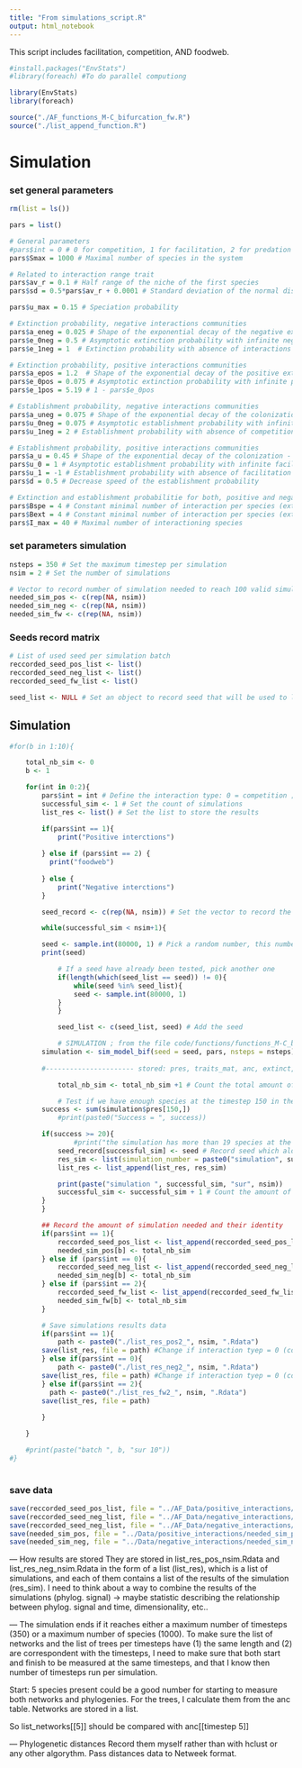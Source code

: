 ```yaml
---
title: "From simulations_script.R"
output: html_notebook
---
```




This script includes facilitation, competition, AND foodweb.



```r
#install.packages("EnvStats")
#library(foreach) #To do parallel computiong

library(EnvStats)
library(foreach)
```


```r

source("./AF_functions_M-C_bifurcation_fw.R")
source("./list_append_function.R")

```



# Simulation

### set general parameters

```r
rm(list = ls())

pars = list()

# General parameters
#pars$int = 0 # 0 for competition, 1 for facilitation, 2 for predation
pars$Smax = 1000 # Maximal number of species in the system

# Related to interaction range trait
pars$av_r = 0.1 # Half range of the niche of the first species
pars$sd = 0.5*pars$av_r + 0.0001 # Standard deviation of the normal distribution used to calculate the niche optimum trait of a new species

pars$u_max = 0.15 # Speciation probability

# Extinction probability, negative interactions communities
pars$a_eneg = 0.025 # Shape of the exponential decay of the negative extinction - interaction relationship
pars$e_0neg = 0.5 # Asymptotic extinction probability with infinite negative interactions
pars$e_1neg = 1  # Extinction probability with absence of interactions

# Extinction probability, positive interactions communities
pars$a_epos = 1.2  # Shape of the exponential decay of the positive extinction - interaction relationship
pars$e_0pos = 0.075 # Asymptotic extinction probability with infinite positive interactions
pars$e_1pos = 5.19 # 1 - pars$e_0pos

# Establishment probability, negative interactions communities
pars$a_uneg = 0.075 # Shape of the exponential decay of the colonization - interaction relationship
pars$u_0neg = 0.075 # Asymptotic establishment probability with infinite competition interactions
pars$u_1neg = 2 # Establishment probability with absence of competition interaction

# Establishment probability, positive interactions communities
pars$a_u = 0.45 # Shape of the exponential decay of the colonization - interaction relationship
pars$u_0 = 1 # Asymptotic establishment probability with infinite facilitation interactions
pars$u_1 = -1 # Establishment probability with absence of facilitation interactions
pars$d = 0.5 # Decrease speed of the establishment probability

# Extinction and establishment probabilitie for both, positive and negative interactions communities
pars$Bspe = 4 # Constant minimal number of interaction per species (extablishment prob)
pars$Bext = 4 # Constant minimal number of interaction per species (extinction prob)
pars$I_max = 40 # Maximal number of interactioning species
```







### set parameters simulation

```r
nsteps = 350 # Set the maximum timestep per simulation
nsim = 2 # Set the number of simulations

# Vector to record number of simulation needed to reach 100 valid simulations
needed_sim_pos <- c(rep(NA, nsim))
needed_sim_neg <- c(rep(NA, nsim))
needed_sim_fw <- c(rep(NA, nsim))
```

### Seeds record matrix

```r
# List of used seed per simulation batch
reccorded_seed_pos_list <- list()
reccorded_seed_neg_list <- list()
reccorded_seed_fw_list <- list()

seed_list <- NULL # Set an object to record seed that will be used to launch simulations

```

## Simulation

```r
#for(b in 1:10){

	total_nb_sim <- 0
	b <- 1

	for(int in 0:2){
		pars$int = int # Define the interaction type: 0 = competition ; 1 = facilitation
		successful_sim <- 1 # Set the count of simulations
		list_res <- list() # Set the list to store the results

		if(pars$int == 1){
			print("Positive interctions")
		  
		} else if (pars$int == 2) {
		  print("foodweb")
		  
		} else {
			print("Negative interctions")
		}

		seed_record <- c(rep(NA, nsim)) # Set the vector to record the seed that have been used

		while(successful_sim < nsim+1){

  		seed <- sample.int(80000, 1) # Pick a random number, this number will be the seed for one simulation
  		print(seed)

			# If a seed have already been tested, pick another one
			if(length(which(seed_list == seed)) != 0){
				while(seed %in% seed_list){
    			seed <- sample.int(80000, 1)
  			}
			}

			seed_list <- c(seed_list, seed) # Add the seed

			# SIMULATION ; from the file code/functions/functions_M-C_bifurcation.R
  		simulation <- sim_model_bif(seed = seed, pars, nsteps = nsteps)  
  	
  		#---------------------- stored: pres, traits_mat, anc, extinct, Stotact, L, L_list

			total_nb_sim <- total_nb_sim +1 # Count the total amount of simulations

			# Test if we have enough species at the timestep 150 in the simulation
  		success <- sum(simulation$pres[150,])
			#print(paste0("Success = ", success))

  		if(success >= 20){
				#print("the simulation has more than 19 species at the time step 150")
    		seed_record[successful_sim] <- seed # Record seed which alows us to have "good" simulation
    		res_sim <- list(simulation_number = paste0("simulation", successful_sim), seed = seed, parameters = pars, presence_matrix = simulation$pres, traits_df = simulation$traits, parentage_matrix = simulation$anc, extinxction_matrix = simulation$extinct, network_list = simulation$L_list, anc_dist_table = simulation$dist_anc, list_anc_dist = simulation$list_dist_anc) # Record results from the simulation
    		list_res <- list_append(list_res, res_sim)

    		print(paste("simulation ", successful_sim, "sur", nsim))
    		successful_sim <- successful_sim + 1 # Count the amount of "good" simulations
  		}
		}

		## Record the amount of simulation needed and their identity
		if(pars$int == 1){
			reccorded_seed_pos_list <- list_append(reccorded_seed_pos_list, seed_record)
			needed_sim_pos[b] <- total_nb_sim
		} else if (pars$int == 0){
			reccorded_seed_neg_list <- list_append(reccorded_seed_neg_list, seed_record)
			needed_sim_neg[b] <- total_nb_sim
		} else if (pars$int == 2){
			reccorded_seed_fw_list <- list_append(reccorded_seed_fw_list, seed_record)
			needed_sim_fw[b] <- total_nb_sim
		}

		# Save simulations results data
		if(pars$int == 1){
			path <- paste0("./list_res_pos2_", nsim, ".Rdata")
	  	save(list_res, file = path) #Change if interaction tyep = 0 (competition)
		} else if(pars$int == 0){
			path <- paste0("./list_res_neg2_", nsim, ".Rdata")
	  	save(list_res, file = path) #Change if interaction tyep = 0 (competition)
		} else if(pars$int == 2){
		  path <- paste0("./list_res_fw2_", nsim, ".Rdata")
	  	save(list_res, file = path) 
		  
		}

	}

	#print(paste("batch ", b, "sur 10"))
#}
	
```



### save data

```r
save(reccorded_seed_pos_list, file = "../AF_Data/positive_interactions/reccorded_seed_pos_list1.Rdata")
save(reccorded_seed_neg_list, file = "../AF_Data/negative_interactions/reccorded_seed_neg_list1.Rdata")
save(reccorded_seed_neg_list, file = "../AF_Data/negative_interactions/reccorded_seed_neg_list1.Rdata")
save(needed_sim_pos, file = "../Data/positive_interactions/needed_sim_pos1.Rdata")
save(needed_sim_neg, file = "../Data/negative_interactions/needed_sim_neg1.Rdata")

```


--- How results are stored
They are stored in list_res_pos_nsim.Rdata and list_res_neg_nsim.Rdata in the form of a list (list_res), which is a list of simulations, and each of them contains a list of the results of the simulation (res_sim).
I need to think about a way to combine the results of the simulations (phylog. signal) -> maybe statistic describing the relationship between phylog. signal and time, dimensionality, etc..

--- The simulation ends if it reaches either a maximum number of timesteps (350) or a maximum number of species (1000).
To make sure the list of networks and the list of trees per timesteps have (1) the same length and (2) are correspondent with the timesteps, I need to make sure that both start and finish to be measured at the same timesteps, and that I know then number of timesteps run per simulation. 


Start: 5 species present could be a good number for starting to measure both networks and phylogenies. 
For the trees, I calculate them from the anc table.
Networks are stored in a list.

So list_networks[[5]] should be compared with anc[[timestep 5]]


--- Phylogenetic distances
Record them myself rather than with hclust or any other algorythm.
Pass distances data to Netweek format.





